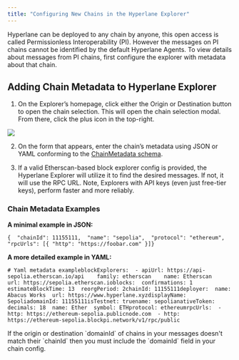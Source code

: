 ```yaml
---
title: "Configuring New Chains in the Hyperlane Explorer"
---
```


Hyperlane can be deployed to any chain by anyone, this open access is called Permissionless Interoperability (PI). However the messages on PI chains cannot be identified by the default Hyperlane Agents. To view details about messages from PI chains, first configure the explorer with metadata about that chain.

## Adding Chain Metadata to Hyperlane Explorer

1. On the Explorer’s homepage, click either the Origin or Destination button to open the chain selection. This will open the chain selection modal. From there, click the plus icon in the top-right.

![](/images/docs/guides/explorer/explorer-add-metadata.png)

2. On the form that appears, enter the chain’s metadata using JSON or YAML conforming to the [ChainMetadata schema](https://github.com/hyperlane-xyz/hyperlane-monorepo/blob/main/typescript/sdk/src/metadata/chainMetadataTypes.ts).

3. If a valid Etherscan-based block explorer config is provided, the Hyperlane Explorer will utilize it to find the desired messages. If not, it will use the RPC URL. Note, Explorers with API keys (even just free-tier keys), perform faster and more reliably.

### Chain Metadata Examples

**A minimal example in JSON:**

```
{  "chainId": 11155111,  "name": "sepolia",  "protocol": "ethereum",  "rpcUrls": [{ "http": "https://foobar.com" }]}
```

**A more detailed example in YAML:**

```
# Yaml metadata exampleblockExplorers:  - apiUrl: https://api-sepolia.etherscan.io/api    family: etherscan    name: Etherscan    url: https://sepolia.etherscan.ioblocks:  confirmations: 1  estimateBlockTime: 13  reorgPeriod: 2chainId: 11155111deployer:  name: Abacus Works  url: https://www.hyperlane.xyzdisplayName: SepoliadomainId: 11155111isTestnet: truename: sepolianativeToken:  decimals: 18  name: Ether  symbol: ETHprotocol: ethereumrpcUrls:  - http: https://ethereum-sepolia.publicnode.com  - http: https://ethereum-sepolia.blockpi.network/v1/rpc/public
```

<Note>
  If the origin or destination `domainId` of chains in your messages doesn't
  match their `chainId` then you must include the `domainId` field in your chain
  config.
</Note>
